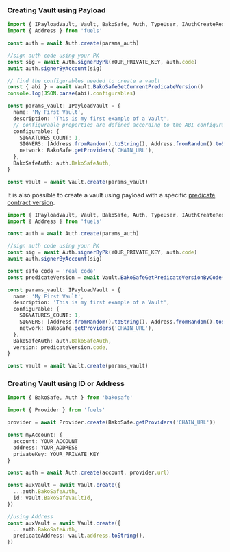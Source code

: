### Creating Vault using Payload

```ts
import { IPayloadVault, Vault, BakoSafe, Auth, TypeUser, IAuthCreateRequest } from 'bakosafe'
import { Address } from 'fuels'

const auth = await Auth.create(params_auth)

//sign auth code using your PK
const sig = await Auth.signerByPk(YOUR_PRIVATE_KEY, auth.code)
await auth.signerByAccount(sig)

// find the configurables needed to create a vault
const { abi } = await Vault.BakoSafeGetCurrentPredicateVersion()
console.log(JSON.parse(abi).configurables)

const params_vault: IPayloadVault = {
  name: 'My First Vault',
  description: 'This is my first example of a Vault',
  // configurable properties are defined according to the ABI configurables of the predicate contract version
  configurable: {
    SIGNATURES_COUNT: 1,
    SIGNERS: [Address.fromRandom().toString(), Address.fromRandom().toString()],
    network: BakoSafe.getProviders('CHAIN_URL'),
  },
  BakoSafeAuth: auth.BakoSafeAuth,
}

const vault = await Vault.create(params_vault)
```
It is also possible to create a vault using payload with a specific [predicate contract version](../safe-code).

```ts
import { IPayloadVault, Vault, BakoSafe, Auth, TypeUser, IAuthCreateRequest } from 'bakosafe'
import { Address } from 'fuels'

const auth = await Auth.create(params_auth)

//sign auth code using your PK
const sig = await Auth.signerByPk(YOUR_PRIVATE_KEY, auth.code)
await auth.signerByAccount(sig)

const safe_code = 'real_code'
const predicateVersion = await Vault.BakoSafeGetPredicateVersionByCode(safe_code)

const params_vault: IPayloadVault = {
  name: 'My First Vault',
  description: 'This is my first example of a Vault',
  configurable: {
    SIGNATURES_COUNT: 1,
    SIGNERS: [Address.fromRandom().toString(), Address.fromRandom().toString()],
    network: BakoSafe.getProviders('CHAIN_URL'),
  },
  BakoSafeAuth: auth.BakoSafeAuth,
  version: predicateVersion.code,
}

const vault = await Vault.create(params_vault)
```

### Creating Vault using ID or Address

```ts
import { BakoSafe, Auth } from 'bakosafe'

import { Provider } from 'fuels'

provider = await Provider.create(BakoSafe.getProviders('CHAIN_URL'))

const myAccount: {
  account: YOUR_ACCOUNT
  address: YOUR_ADDRESS
  privateKey: YOUR_PRIVATE_KEY
}

const auth = await Auth.create(account, provider.url)

const auxVault = await Vault.create({
  ...auth.BakoSafeAuth,
  id: vault.BakoSafeVaultId,
})

//using Address
const auxVault = await Vault.create({
  ...auth.BakoSafeAuth,
  predicateAddress: vault.address.toString(),
})
```
